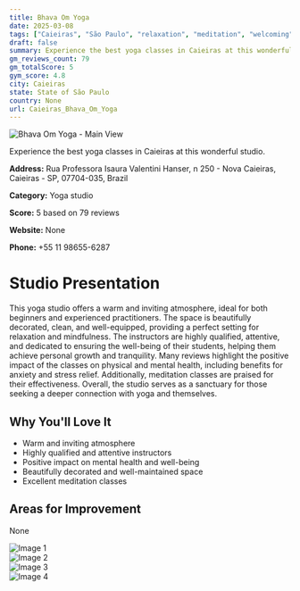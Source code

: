 ```yaml
---
title: Bhava Om Yoga
date: 2025-03-08
tags: ["Caieiras", "São Paulo", "relaxation", "meditation", "welcoming", "well-equipped", "Caieiras"]  
draft: false
summary: Experience the best yoga classes in Caieiras at this wonderful studio.
gm_reviews_count: 79
gm_totalScore: 5
gym_score: 4.8
city: Caieiras
state: State of São Paulo
country: None
url: Caieiras_Bhava_Om_Yoga
---
```


<div className="aspect-[16/9] relative my-8">
  <img 
    src="https://lh5.googleusercontent.com/p/AF1QipP-mwcoEyV90tXcZBdNy3aLxEr5rmzFTcUgOV5J=w1920-h1080-k-no"
    alt="Bhava Om Yoga - Main View"
    className="object-cover absolute inset-0 w-full h-full rounded-lg"
  />
</div>

Experience the best yoga classes in Caieiras at this wonderful studio.

**Address:** Rua Professora Isaura Valentini Hanser, n 250 - Nova Caieiras, Caieiras - SP, 07704-035, Brazil

**Category:** Yoga studio

**Score:** 5 based on 79 reviews

**Website:** None

**Phone:** +55 11 98655-6287

# Studio Presentation

This yoga studio offers a warm and inviting atmosphere, ideal for both beginners and experienced practitioners. The space is beautifully decorated, clean, and well-equipped, providing a perfect setting for relaxation and mindfulness. The instructors are highly qualified, attentive, and dedicated to ensuring the well-being of their students, helping them achieve personal growth and tranquility. Many reviews highlight the positive impact of the classes on physical and mental health, including benefits for anxiety and stress relief. Additionally, meditation classes are praised for their effectiveness. Overall, the studio serves as a sanctuary for those seeking a deeper connection with yoga and themselves.



## Why You'll Love It

- Warm and inviting atmosphere
- Highly qualified and attentive instructors
- Positive impact on mental health and well-being
- Beautifully decorated and well-maintained space
- Excellent meditation classes

## Areas for Improvement

None

<div className="grid grid-cols-1 xl:grid-cols-2 gap-4 my-8">
<div className="aspect-[4/3] relative"><img src="https://lh3.googleusercontent.com/p/AF1QipNYKsj-mtGa9yn6cOGChvZXGphvRcSisfbPeN6w=w1920-h1080-k-no" alt="Image 1" className="object-cover absolute inset-0 w-full h-full rounded-lg" /></div>
<div className="aspect-[4/3] relative"><img src="https://lh5.googleusercontent.com/p/AF1QipNaW_FNbR23yyunOL9HIsM68_wctG9KqOH-fVo3=w1920-h1080-k-no" alt="Image 2" className="object-cover absolute inset-0 w-full h-full rounded-lg" /></div>
<div className="aspect-[4/3] relative"><img src="https://lh5.googleusercontent.com/p/AF1QipP2BhpnPh_0FxCJaWz9fLLStxDhJHEV33VwRU1e=w1920-h1080-k-no" alt="Image 3" className="object-cover absolute inset-0 w-full h-full rounded-lg" /></div>
<div className="aspect-[4/3] relative"><img src="https://lh3.googleusercontent.com/p/AF1QipMHAT6csy0tPqvnxxhYcR-e3BlVd9pzedGRG1vm=w1920-h1080-k-no" alt="Image 4" className="object-cover absolute inset-0 w-full h-full rounded-lg" /></div>
</div>